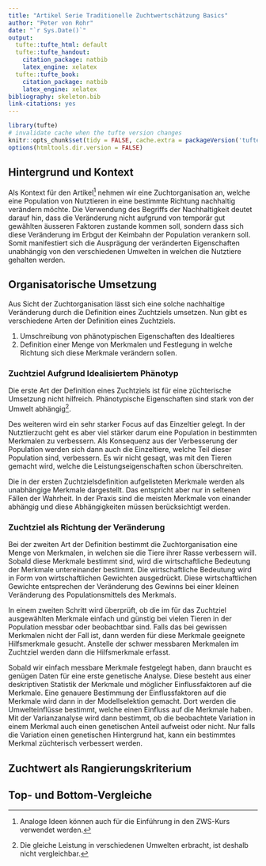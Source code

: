 ```yaml
---
title: "Artikel Serie Traditionelle Zuchtwertschätzung Basics"
author: "Peter von Rohr"
date: "`r Sys.Date()`"
output:
  tufte::tufte_html: default
  tufte::tufte_handout:
    citation_package: natbib
    latex_engine: xelatex
  tufte::tufte_book:
    citation_package: natbib
    latex_engine: xelatex
bibliography: skeleton.bib
link-citations: yes
---
```


```r
library(tufte)
# invalidate cache when the tufte version changes
knitr::opts_chunk$set(tidy = FALSE, cache.extra = packageVersion('tufte'))
options(htmltools.dir.version = FALSE)
```


## Hintergrund und Kontext
Als Kontext für den Artikel^[Analoge Ideen können auch für die Einführung in den ZWS-Kurs verwendet werden.] nehmen wir eine Zuchtorganisation an, welche eine Population von Nutztieren in eine bestimmte Richtung nachhaltig verändern möchte. Die Verwendung des Begriffs der Nachhaltigkeit deutet darauf hin, dass die Veränderung nicht aufgrund von temporär gut gewählten äusseren Faktoren zustande kommen soll, sondern dass sich diese Veränderung im Erbgut der Keimbahn der Population verankern soll. Somit manifestiert sich die Ausprägung der veränderten Eigenschaften unabhängig von den verschiedenen Umwelten in welchen die Nutztiere gehalten werden.


## Organisatorische Umsetzung
Aus Sicht der Zuchtorganisation lässt sich eine solche nachhaltige Veränderung durch die Definition eines Zuchtziels umsetzen. Nun gibt es verschiedene Arten der Definition eines Zuchtziels.

1. Umschreibung von phänotypischen Eigenschaften des Idealtieres
2. Definition einer Menge von Merkmalen und Festlegung in welche Richtung sich diese Merkmale verändern sollen.


### Zuchtziel Aufgrund Idealisiertem Phänotyp
Die erste Art der Definition eines Zuchtziels ist für eine züchterische Umsetzung nicht hilfreich. Phänotypische Eigenschaften sind stark von der Umwelt abhängig^[Die gleiche Leistung in verschiedenen Umwelten erbracht, ist deshalb nicht vergleichbar.]. 

Des weiteren wird ein sehr starker Focus auf das Einzeltier gelegt. In der Nutztierzucht geht es aber viel stärker darum eine Population in bestimmten Merkmalen zu verbessern. Als Konsequenz aus der Verbesserung der Population werden sich dann auch die Einzeltiere, welche Teil dieser Population sind, verbessern. Es wir nicht gesagt, was mit den Tieren gemacht wird, welche die Leistungseigenschaften schon überschreiten. 

Die in der ersten Zuchtzielsdefinition aufgelisteten Merkmale werden als unabhängige Merkmale dargestellt. Das entspricht aber nur in seltenen Fällen der Wahrheit. In der Praxis sind die meisten Merkmale von einander abhängig und diese Abhängigkeiten müssen berücksichtigt werden. 


### Zuchtziel als Richtung der Veränderung
Bei der zweiten Art der Definition bestimmt die Zuchtorganisation eine Menge von Merkmalen, in welchen sie die Tiere ihrer Rasse verbessern will. Sobald diese Merkmale bestimmt sind, wird die wirtschaftliche Bedeutung der Merkmale untereinander bestimmt. Die wirtschaftliche Bedeutung wird in Form von wirtschaftlichen Gewichten ausgedrückt. Diese wirtschaftlichen Gewichte entsprechen der Veränderung des Gewinns bei einer kleinen Veränderung des Populationsmittels des Merkmals. 

In einem zweiten Schritt wird überprüft, ob die im für das Zuchtziel ausgewählten Merkmale einfach und günstig bei vielen Tieren in der Population messbar oder beobachtbar sind. Falls das bei gewissen Merkmalen nicht der Fall ist, dann werden für diese Merkmale geeignete Hilfsmerkmale gesucht. Anstelle der schwer messbaren Merkmalen im Zuchtziel werden dann die Hilfsmerkmale erfasst. 

Sobald wir einfach messbare Merkmale festgelegt haben, dann braucht es genügen Daten für eine erste genetische Analyse. Diese besteht aus einer deskriptiven Statistik der Merkmale und möglicher Einflussfaktoren auf die Merkmale. Eine genauere Bestimmung der Einflussfaktoren auf die Merkmale wird dann in der Modellselektion gemacht. Dort werden die Umwelteinflüsse bestimmt, welche einen Einfluss auf die Merkmale haben. Mit der Varianzanalyse wird dann bestimmt, ob die beobachtete Variation in einem Merkmal auch einen genetischen Anteil aufweist oder nicht. Nur falls die Variation einen genetischen Hintergrund hat, kann ein bestimmtes Merkmal züchterisch verbessert werden.


## Zuchtwert als Rangierungskriterium


## Top- und Bottom-Vergleiche
